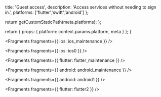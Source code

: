                   
  title: 'Guest access',
  description: 'Access services without needing to sign in.',
  platforms: ['flutter','swift','android']
};

  return getCustomStaticPath(meta.platforms);
};

  return {
    props: {
      platform: context.params.platform,
      meta
    }
  };
}
          



<Fragments fragments={{ ios: ios_maintenance }} />


<Fragments fragments={{ ios: ios0 }} />


<Fragments fragments={{ flutter: flutter_maintenance }} />


<Fragments fragments={{ android: android_maintenance }} />


<Fragments fragments={{ android: android1 }} />


<Fragments fragments={{ flutter: flutter2 }} />
